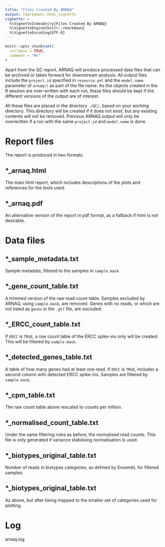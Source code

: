 ```yaml
---
title: "Files Created By ARNAQ"
output: rmarkdown::html_vignette
vignette: >
  %\VignetteIndexEntry{Files Created By ARNAQ}
  %\VignetteEngine{knitr::rmarkdown}
  %\VignetteEncoding{UTF-8}
---
```


```r
knitr::opts_chunk$set(
  collapse = TRUE,
  comment = "#>"
)
```

Apart from the QC report, ARNAQ will produce processed data files that can be archived or taken 
forward for downstream analysis. All output files include the `project.id` specified in 
`resource.yml` and the `model.name` parameter of `arnaq()` as part of
the file name. As the objects created in the R session are over-written with each run, these files 
should be kept if the different versions of the output are of interest.

All these files are placed in the directory `./QC/`, based on your working directory. This
directory will be created if it does not exist, but any existing contents will not be removed.
Previous ARNAQ output will only be overwritten if a run with the same `project.id` and `model.name`
is done.

# Report files

The report is produced in two formats.

## *_arnaq.html

The main html report, which includes descriptions of the plots and references for the tools used.

## *_arnaq.pdf

An alternative version of the report in pdf format, as a fallback if html is not desirable.

# Data files

## *_sample_metadata.txt

Sample metadata, filtered to the samples in `sample.mask`

## *_gene_count_table.txt

A trimmed version of the raw read count table. Samples excluded by ARNAQ, using `sample.mask`, are
removed. Genes with no reads, or which are not listed as `genes` in the `.gtf` file, are
excluded.

## *_ERCC_count_table.txt

If `ERCC` is `TRUE`, a raw count table of the ERCC spike-ins only will be created. This will be
filtered by `sample.mask`.

## *_detected_genes_table.txt

A table of how many genes had at least one read. If `ERCC` is `TRUE`, includes a second column with 
detected ERCC spike-ins. Samples are filtered by `sample.mask`.

## *_cpm_table.txt

The raw count table above rescaled to counts per million.

## *_normalised_count_table.txt

Under the same filtering rules as before, the normalised read counts. This file is only generated if 
variance stabilising normalisation is used.

## *_biotypes_original_table.txt

Number of reads in biotypes categories, as defined by Ensembl, for filtered samples.

## *_biotypes_original_table.txt

As above, but after being mapped to the smaller set of categories used for
plotting.

# Log

arnaq.log